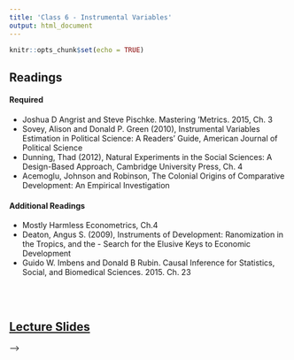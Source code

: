 ```yaml
---
title: 'Class 6 - Instrumental Variables'
output: html_document
---
```


```r
knitr::opts_chunk$set(echo = TRUE)
```

## Readings
#### Required
- Joshua D Angrist and Steve Pischke. Mastering 'Metrics. 2015, Ch. 3  
- Sovey, Alison and Donald P. Green (2010), Instrumental Variables Estimation in Political Science: A Readers' Guide, American Journal of Political Science  
- Dunning, Thad (2012), Natural Experiments in the Social Sciences: A Design-Based Approach, Cambridge University Press, Ch. 4  
- Acemoglu, Johnson and Robinson, The Colonial Origins of Comparative Development: An Empirical Investigation
<!-- - **[Joshua D Angrist and Steve Pischke. Mastering 'Metrics. 2015, Ch. 3](Classes/Class_6/Readings/Angrist and Pischke Ch.3.pdf)** -->
<!-- - **[Sovey, Alison and Donald P. Green (2010), Instrumental Variables Estimation in Political Science: A Readers' Guide, American Journal of Political Science](Classes/Class_6/Readings/Sovey and Green.pdf)** -->
<!-- - **[Dunning, Thad (2012), Natural Experiments in the Social Sciences: A Design-Based Approach, Cambridge University Press, Ch. 4](Classes/Class_6/Readings/Dunning Natural Experiments IV.pdf)** -->
<!-- - **[Acemoglu, Johnson and Robinson, The Colonial Origins of Comparative Development: An Empirical Investigation](Classes/Class_6/Readings/AJR 2001.pdf)** -->

#### Additional Readings
- Mostly Harmless Econometrics, Ch.4  
- Deaton, Angus S. (2009), Instruments of Development: Ranomization in the Tropics, and the - Search for the Elusive Keys to Economic Development
- Guido W. Imbens and Donald B Rubin. Causal Inference for Statistics, Social, and Biomedical Sciences. 2015. Ch. 23
<!-- - [Mostly Harmless Econometrics, Ch.4 ](Classes/Class_6/Readings/Angrist and Pischke Ch.4.pdf) -->
<!-- - [Deaton, Angus S. (2009), Instruments of Development: Ranomization in the Tropics, and the Search for the Elusive Keys to Economic Development](Classes/Class_6/Readings/Deaton 2009.pdf) -->
<!-- - [Guido W. Imbens and Donald B Rubin. Causal Inference for Statistics, Social, and Biomedical Sciences. 2015. Ch. 23](Classes/Class_6/Readings/Imbens and Rubin IV.pdf) -->

<br> </br>

## [Lecture Slides](Classes/Class_6/Slides_Class6_v3.pdf) 

<!-- ## [Lab Exercise to Complete during Class](Classes/Class_6/Lab_Exercise/Exercise_IV_v4.pdf) -->
<!--   - [Suggested Responses](Classes/Class_6/Lab_Exercise/Exercise_IV_v4_Suggested_Responses.pdf) -->


<!-- ## Replication Exercise -->
<!--  - [Exercise](Classes/Class_6/Replication/Replication_Exercise_4_TV_v2.pdf) -->
<!--  - Paper: Albertson, Bethany and Lawrence, Adria (2009), After the Credits Roll: The Long-Term Effects of Educational Television on Public Knowledge and Attitudes, American Politics Research, 37:2 -->

<!--  <!-- - [Paper: Albertson, Bethany and Lawrence, Adria (2009), After the Credits Roll: The Long-Term Effects of Educational Television on Public Knowledge and Attitudes, American Politics Research, 37:2](Classes/Class_6/Replication/Albertson and Lawrence 2009.pdf)  --> -->
<!--  - [Data](Classes/Class_6/Replication/IV.csv)  -->
<!--  - [Suggested Responses](Classes/Class_6/Replication/Replication_Exercise_4_TV_v2_Suggested_Responses.pdf) -->



